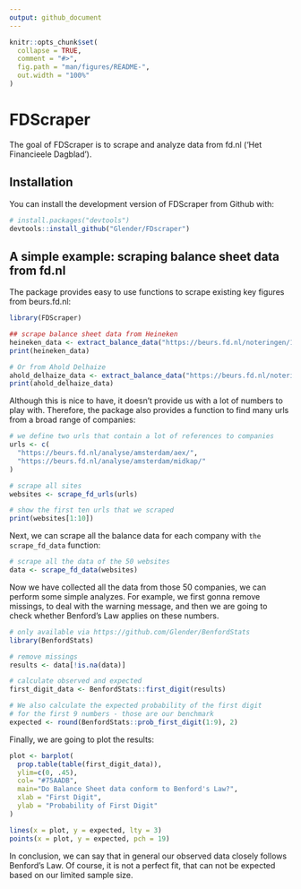 ```yaml
---
output: github_document
---
```


<!-- README.md is generated from README.Rmd. Please edit that file -->

```r
knitr::opts_chunk$set(
  collapse = TRUE,
  comment = "#>",
  fig.path = "man/figures/README-",
  out.width = "100%"
)
```

# FDScraper

The goal of FDScraper is to scrape and analyze data from fd.nl ('Het Financieele Dagblad'). 

## Installation

You can install the development version of FDScraper from Github with:

``` r
# install.packages("devtools")
devtools::install_github("Glender/FDscraper")
```
## A simple example: scraping balance sheet data from fd.nl 

The package provides easy to use functions to scrape existing key figures from beurs.fd.nl:

```r
library(FDScraper)

## scrape balance sheet data from Heineken
heineken_data <- extract_balance_data("https://beurs.fd.nl/noteringen/11770/heineken/kerncijfers")
print(heineken_data)

# Or from Ahold Delhaize
ahold_delhaize_data <- extract_balance_data("https://beurs.fd.nl/noteringen/11755/ahold-delhaize/kerncijfers")
print(ahold_delhaize_data)

```

Although this is nice to have, it doesn't provide us with a lot of numbers to play with. 
Therefore, the package also provides a function to find many urls from a broad range of companies:


```r

# we define two urls that contain a lot of references to companies
urls <- c(
  "https://beurs.fd.nl/analyse/amsterdam/aex/",
  "https://beurs.fd.nl/analyse/amsterdam/midkap/"
)

# scrape all sites
websites <- scrape_fd_urls(urls)

# show the first ten urls that we scraped
print(websites[1:10])
```
Next, we can scrape all the balance data for each company with `the scrape_fd_data` function:

```r

# scrape all the data of the 50 websites
data <- scrape_fd_data(websites)
```
Now we have collected all the data from those 50 companies, we can perform some simple analyzes.
For example, we first gonna remove missings, to deal with the warning message, and then we are going
to check whether Benford's Law applies on these numbers.

```r

# only available via https://github.com/Glender/BenfordStats
library(BenfordStats)

# remove missings
results <- data[!is.na(data)]

# calculate observed and expected
first_digit_data <- BenfordStats::first_digit(results)

# We also calculate the expected probability of the first digit 
# for the first 9 numbers - those are our benchmark
expected <- round(BenfordStats::prob_first_digit(1:9), 2)
```

Finally, we are going to plot the results: 

```r
plot <- barplot(
  prop.table(table(first_digit_data)),
  ylim=c(0, .45),
  col= "#75AADB",
  main="Do Balance Sheet data conform to Benford's Law?",
  xlab = "First Digit",
  ylab = "Probability of First Digit"
)

lines(x = plot, y = expected, lty = 3)
points(x = plot, y = expected, pch = 19)

```
In conclusion, we can say that in general our observed data closely follows Benford's Law.
Of course, it is not a perfect fit, that can not be expected based on our limited sample size. 

